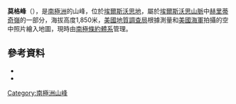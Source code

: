 {{coord|79|33|S|85|0|W|source:GNIS|display=title}}

'''莫格峰'''（{{lang-en|Maagoe Peak}}），是[[南極洲|南極洲]]的山峰，位於[[埃爾斯沃思地|埃爾斯沃思地]]，屬於[[埃爾斯沃思山脈|埃爾斯沃思山脈]]中[[赫里蒂奇嶺|赫里蒂奇嶺]]的一部分，海拔高度1,850米，[[美國地質調查局|美國地質調查局]]根據測量和[[美國海軍|美國海軍]]拍攝的空中照片繪入地圖，現時由[[南極條約體系|南極條約體系]]管理。

==參考資料==
*{{cite gnis | type = antarid | id = 9185| name = Maagoe Peak | accessdate = 2013-07-12}}
*{{usgs-gazetteer|id=9185}}

{{DEFAULTSORT:Maagoe Peak}}
[[Category:南極洲山峰|Category:南極洲山峰]]


{{EllsworthLand-geo-stub}}